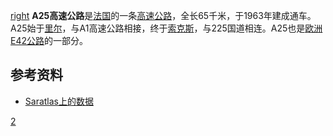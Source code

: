 [[文件:Autoroute_française_25.svg|right]]
'''A25高速公路'''是[[法国|法国]]的一条[[高速公路|高速公路]]，全长65千米，于1963年建成通车。A25始于[[里尔|里尔]]，与A1高速公路相接，终于[[索克斯|索克斯]]，与225国道相连。A25也是[[欧洲E42公路|欧洲E42公路]]的一部分。

==参考资料==
*[http://saratlas.free.fr/index.php?page=autoroute&route=a25&lang=fr Saratlas上的数据]{{Wayback|url=http://saratlas.free.fr/index.php?page=autoroute&route=a25&lang=fr |date=20160303215934 }}{{fr}}

{{Autoroutes}}
{{Transport-stub}}
[[Category:法国高速公路|2]]